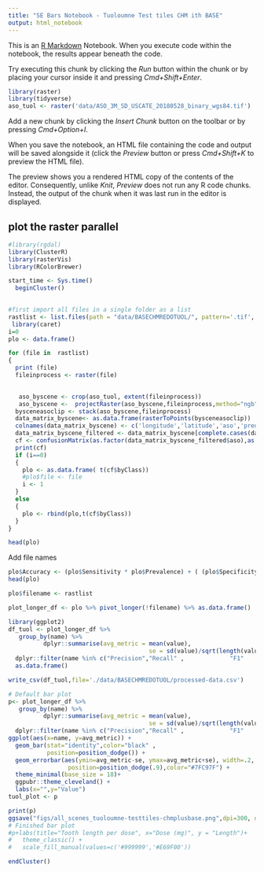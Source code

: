 ```yaml
---
title: "SE Bars Notebook - Tuoloumne Test tiles CHM ith BASE"
output: html_notebook
---
```


This is an [R Markdown](http://rmarkdown.rstudio.com) Notebook. When you execute code within the notebook, the results appear beneath the code. 

Try executing this chunk by clicking the *Run* button within the chunk or by placing your cursor inside it and pressing *Cmd+Shift+Enter*. 


```r
library(raster)
library(tidyverse)
aso_tuol <- raster('data/ASO_3M_SD_USCATE_20180528_binary_wgs84.tif')


```

Add a new chunk by clicking the *Insert Chunk* button on the toolbar or by pressing *Cmd+Option+I*.

When you save the notebook, an HTML file containing the code and output will be saved alongside it (click the *Preview* button or press *Cmd+Shift+K* to preview the HTML file). 

The preview shows you a rendered HTML copy of the contents of the editor. Consequently, unlike *Knit*, *Preview* does not run any R code chunks. Instead, the output of the chunk when it was last run in the editor is displayed.

## plot the raster parallel
```r
#library(rgdal)
library(ClusterR)
library(rasterVis)
library(RColorBrewer)

start_time <- Sys.time()
  beginCluster()
  
```

```r
#first import all files in a single folder as a list 
rastlist <- list.files(path = "data/BASECHMREDOTUOL/", pattern='.tif', all.files=TRUE, full.names=TRUE)
 library(caret)
i=0
plo <- data.frame()

for (file in  rastlist)
{
  print (file)
  fileinprocess <- raster(file)

 
   aso_byscene <- crop(aso_tuol, extent(fileinprocess))
   aso_byscene <-  projectRaster(aso_byscene,fileinprocess,method="ngb")
  bysceneasoclip <- stack(aso_byscene,fileinprocess)
  data_matrix_byscene<- as.data.frame(rasterToPoints(bysceneasoclip))
  colnames(data_matrix_byscene) <- c('longitude','latitude','aso','pred')
  data_matrix_byscene_filtered <- data_matrix_byscene[complete.cases(data_matrix_byscene),]
  cf <- confusionMatrix(as.factor(data_matrix_byscene_filtered$aso),as.factor(data_matrix_byscene_filtered$pred),mode = 'prec_recall')
  print(cf)
  if (i==0)
  {
    plo <- as.data.frame( t(cf$byClass))
    #plo$file <- file
    i <- 1
  }
  else
  {
    plo <- rbind(plo,t(cf$byClass))
  }
}

head(plo)
```

Add file names

```r
plo$Accuracy <- (plo$Sensitivity * plo$Prevalence) + ( (plo$Specificity) * (1-plo$Prevalence))
head(plo)

plo$filename <- rastlist

plot_longer_df <- plo %>% pivot_longer(!filename) %>% as.data.frame()
```

```r
library(ggplot2)
df_tuol <- plot_longer_df %>% 
   group_by(name) %>%
          dplyr::summarise(avg_metric = mean(value),
                                        se = sd(value)/sqrt(length(value))) %>%
  dplyr::filter(name %in% c("Precision","Recall" ,             "F1"    ,  "Balanced Accuracy","Accuracy")) %>%
  as.data.frame()

write_csv(df_tuol,file='./data/BASECHMREDOTUOL/processed-data.csv')

# Default bar plot
p<- plot_longer_df %>% 
   group_by(name) %>%
          dplyr::summarise(avg_metric = mean(value),
                                        se = sd(value)/sqrt(length(value))) %>%
  dplyr::filter(name %in% c("Precision","Recall" ,             "F1"    ,  "Balanced Accuracy","Accuracy")) %>%
ggplot(aes(x=name, y=avg_metric)) + 
  geom_bar(stat="identity",color="black" , 
           position=position_dodge()) +
  geom_errorbar(aes(ymin=avg_metric-se, ymax=avg_metric+se), width=.2,
                 position=position_dodge(.9),color="#7FC97F") +
  theme_minimal(base_size = 18)+
  ggpubr::theme_cleveland() +
  labs(x="",y="Value")
tuol_plot <- p

print(p)
ggsave("figs/all_scenes_tuoloumne-testtiles-chmplusbase.png",dpi=300, dev='png',  height=8, width=10,units="in")
# Finished bar plot
#p+labs(title="Tooth length per dose", x="Dose (mg)", y = "Length")+
#   theme_classic() +
#   scale_fill_manual(values=c('#999999','#E69F00'))

```

```r
endCluster()
```


<!--   Specific scene - 20180524_172637_0f2d -->

<!-- ```{r } -->
<!-- library(ggplot2) -->
<!-- # Default bar plot -->
<!-- p_specific<- plot_longer_df %>%  -->
<!--     dplyr::filter(str_detect(filename,"20180524_172637_0f2d")) %>% -->
<!--    group_by(name) %>% -->
<!--           dplyr::summarise(avg_metric = mean(value), -->
<!--                                         se = sd(value)/sqrt(length(value))) %>% -->
<!--   dplyr::filter(name %in% c("Precision","Recall" ,             "F1"    ,  "Balanced Accuracy")) %>% -->

<!-- ggplot(aes(x=name, y=avg_metric)) +  -->
<!--   geom_bar(stat="identity", color="black",  -->
<!--            position=position_dodge()) + -->
<!--   geom_errorbar(aes(ymin=avg_metric-se, ymax=avg_metric+se), width=.2, -->
<!--                  position=position_dodge(.9),color="#7FC97F") + -->
<!--   theme_minimal(base_size = 18)+ -->
<!--   ggpubr::theme_cleveland() + -->
<!--   labs(x="Metric",y="Value") -->
<!-- print(p_specific) -->
<!-- # Finished bar plot -->
<!-- #p+labs(title="Tooth length per dose", x="Dose (mg)", y = "Length")+ -->
<!-- #   theme_classic() + -->
<!-- #   scale_fill_manual(values=c('#999999','#E69F00')) -->
<!-- ggsave("figs/all_scenes_gunnison_specific.png",dpi=300, dev='png',  height=8, width=10,units="in") -->
<!-- ``` -->

<!-- plot the studied area -->

<!-- ```{r } -->
<!-- ostudyarea <- raster('data/DEMplusCOPredictions/20180524_172637_0f2d_3B_AnalyticMS_SR_clip_merged.tif') -->

<!--    aso_byscene_study <- crop(aso_colorado, extent(ostudyarea)) -->
<!--    aso_byscene_study <-  projectRaster(aso_byscene_study,ostudyarea,method="ngb") -->

<!--    plotgunnib2_ostudy <- gplot(ostudyarea) +  -->
<!--   geom_tile(aes(fill = as.character(value)) ) + -->
<!--    coord_sf(crs = 4326)+ -->
<!--   scale_fill_manual(values = cols.nb, -->
<!--                     breaks = 0:1, -->
<!--                     labels = c("No snow", "Snow"), -->
<!--                     name = "") + -->
<!-- theme(panel.background = element_rect(colour = "black", fill="white"),legend.position = "none", -->
<!--        axis.text.x = element_text(angle = 45, hjust = 1)) + -->
<!-- ggspatial::annotation_scale(location = "tr", width_hint = 0.2) + -->
<!--     ggspatial::annotation_north_arrow(location = "bl", which_north = "true",  -->
<!--        pad_y = unit(0.2, "mm"),style = ggspatial::north_arrow_fancy_orienteering) + -->
<!--   labs(x='',  y='')  -->


<!-- plotgunnib1_ostudy  <- gplot(aso_byscene_study) +  -->
<!--   geom_tile(aes(fill = as.character(value)) ) + -->
<!--    coord_sf(crs = 4326)+ -->
<!--   scale_fill_manual(values = cols.nb, -->
<!--                     breaks = 0:1, -->
<!--                     labels = c("No snow", "Snow"), -->
<!--                     name = "") + -->
<!--   #theme_bw()+ -->
<!-- theme(panel.background = element_rect(colour = "black", fill="white"),legend.position = "none", -->
<!--        axis.text.x = element_text(angle = 45, hjust = 1)) + -->
<!-- ggspatial::annotation_scale(location = "tr", width_hint = 0.2) + -->
<!--     ggspatial::annotation_north_arrow(location = "bl", which_north = "true",  -->
<!--        pad_y = unit(0.2, "mm"),style = ggspatial::north_arrow_fancy_orienteering) + -->
<!--   labs(x='',  y='')  -->

<!-- ``` -->

<!-- Canopy and not canopy plot -->
<!-- ```{r , echo=FALSE} -->

<!-- ostudyarea <- raster('data/DEMplusCOPredictions/20180524_172637_0f2d_3B_AnalyticMS_SR_clip_merged.tif') -->
<!-- chmco <- raster('data/Gunnison__chm_2point1by1point6.tif') -->

<!--    aso_byscene <- crop(aso_colorado, extent(ostudyarea)) -->
<!--    chm_bystudyarea <- crop(chmco, extent(ostudyarea)) -->

<!--    aso_byscene <-  projectRaster(aso_byscene,ostudyarea,method="ngb") -->

<!--     chm_byscene <-  projectRaster(chm_bystudyarea,ostudyarea,method="ngb") -->

<!--   bysceneasoclip_costudyarea <- stack(aso_byscene,ostudyarea,chm_byscene) -->
<!--   data_matrix_byscene_chm<- as.data.frame(rasterToPoints(bysceneasoclip_costudyarea)) -->
<!--   colnames(data_matrix_byscene_chm) <- c('longitude','latitude','aso','pred','canopyheight') -->
<!--   ddata_matrix_byscene_chm_filtered <- data_matrix_byscene_chm[complete.cases(data_matrix_byscene_chm),] -->
<!--   cf_chm <- confusionMatrix(as.factor(ddata_matrix_byscene_chm_filtered$aso),as.factor(ddata_matrix_byscene_chm_filtered$pred),mode = 'prec_recall') -->
<!--   cf_chm -->

<!--   ddata_matrix_byscene_chm_filtered_chm_area <- ddata_matrix_byscene_chm_filtered %>% filter(canopyheight > 1) %>% as.data.frame() -->
<!--     ddata_matrix_byscene_chm_filtered_nonchm_area <- ddata_matrix_byscene_chm_filtered %>% filter(canopyheight <= 1) %>% as.data.frame() -->

<!-- cm_scenecanopy <- confusionMatrix(as.factor(ddata_matrix_byscene_chm_filtered_chm_area$aso),as.factor(ddata_matrix_byscene_chm_filtered_chm_area$pred),mode = 'prec_recall') -->
<!-- cm_scenenocanopy <- confusionMatrix(as.factor(ddata_matrix_byscene_chm_filtered_nonchm_area$aso),as.factor(ddata_matrix_byscene_chm_filtered_nonchm_area$pred),mode = 'prec_recall') -->

<!-- ``` -->

<!-- ```{r , echo=FALSE} -->
<!-- plo_focussed_scene <- as.data.frame( t(cm_scenecanopy$byClass)) -->
<!-- plo_focussed_scene <- rbind(plo_focussed_scene,t(cm_scenenocanopy$byClass)) -->

<!-- plo_focussed_scene$type <- c('FA','OA') -->

<!-- plo_focussed_scene_df <- plo_focussed_scene %>% pivot_longer(!type) %>% as.data.frame() -->

<!-- plo_focussed_scene_df %>%  -->
<!--   mutate(value = round(value,2)) %>%  -->
<!--     dplyr::filter(name %in% c("Precision","Recall" ,             "F1"    ,  "Balanced Accuracy")) %>% -->
<!--   ggplot() + geom_bar(aes(name,value,fill = type), position = "dodge",stat="identity", width=.5) + -->
<!--    geom_text(aes(name,value,label=value, group=type), position=position_dodge(width=0.5), vjust=-0.3) + -->
<!--  labs(x="" , y="",subtitle="",fill="") + theme_minimal(base_size = 18)+ -->
<!--   ggpubr::theme_pubclean() -->
<!-- ggsave(filename = "figs/scenepreditCO_both_rev.png",dpi = 300,height=4,width=8,units="in") -->


<!-- ```   -->

<!-- Area of the study  (Original) -->
<!-- ```{r , echo=FALSE} -->
<!-- library(patchwork) -->
<!-- layout <- " -->
<!-- AB -->
<!-- " -->
<!--  plotgunnib1_ostudy + plotgunnib2_ostudy +  -->
<!--   plot_layout(design = layout) + -->
<!--   plot_annotation(tag_levels = 'A', title = '', -->
<!--   subtitle = '', -->
<!--   caption = 'Mapbox (C)') + -->
<!--   theme(axis.text.x = element_text(angle = 45, hjust = 1)) -->
<!-- ggsave("figs/co_aoi_original_ms.png",dpi=300, dev='png',  height=8, width=12,units="in") -->
<!-- ``` -->



